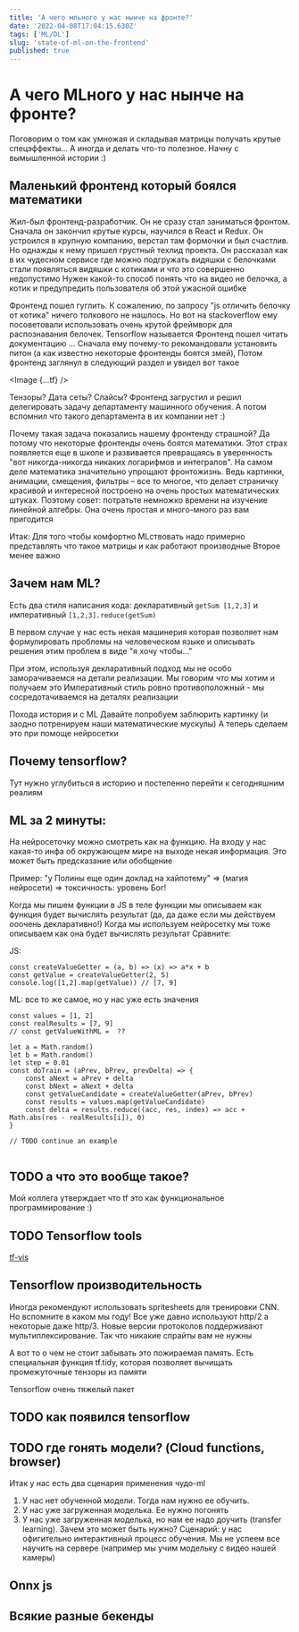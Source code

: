 ```yaml
---
title: 'А чего мльного у нас нынче на фронте?'
date: '2022-04-08T17:04:15.630Z'
tags: ['ML/DL']
slug: 'state-of-ml-on-the-frontend'
published: true
---
```




# А чего MLного у нас нынче на фронте?

Поговорим о том как умножая и складывая матрицы получать крутые спецэффекты... А иногда и делать что-то полезное.
Начну с вымышленной истории :)

## Маленький фронтенд который боялся математики

Жил-был фронтенд-разработчик. Он не сразу стал заниматься фронтом. Сначала он закончил крутые курсы, научился в React и Redux.
Он устроился в крупную компанию, верстал там формочки и был счастлив.
Но однажды к нему пришел грустный техлид проекта.
Он рассказал как в их чудесном сервисе где можно подгружать видяшки с белочками стали появляться видяшки с котиками и что это совершенно недопустимо
Нужен какой-то способ понять что на видео не белочка, а котик и предупредить пользователя об этой ужасной ошибке

Фронтенд пошел гуглить. К сожалению, по запросу "js отличить белочку от котика" ничего толкового не нашлось.
Но вот на stackoverflow ему посоветовали использовать очень крутой фреймворк для распознавания белочек. Tensorflow называется
Фронтенд пошел читать документацию ...
Сначала ему почему-то рекомандовали установить питон (а как известно некоторые фронтенды боятся змей),
Потом фронтенд заглянул в следующий раздел и увидел вот такое

<Image {...tf} />

Тензоры? Дата сеты? Слайсы? Фронтенд загрустил и решил делегировать задачу департаменту машинного обучения. А потом вспомнил что такого департамента в их компании нет :)

Почему такая задача показались нашему фронтенду страшной? Да потому что некоторые фронтенды очень боятся математики. Этот страх появляется еще в школе и развивается превращаясь в уверенность "вот никогда-никогда никаких логарифмов и интегралов".
На самом деле математика значительно упрощают фронтожизнь. Ведь картинки, анимации, смещения, фильтры – все то многое, что делает страничку красивой и интересной построено на очень простых математических штуках.
Поэтому совет: потратьте немножко времени на изучение линейной алгебры. Она очень простая и много-много раз вам пригодится

Итак:
Для того чтобы комфортно MLствовать надо примерно представлять что такое матрицы и как работают производные
Второе менее важно

## Зачем нам ML?

Есть два стиля написания кода:
декларативный
`getSum [1,2,3]`
и императивный
`[1,2,3].reduce(getSum)`

В первом случае у нас есть некая машинерия которая позволяет нам формулировать проблемы на человеческом языке
и описывать решения этим проблем в виде "я хочу чтобы..."

При этом, используя декларативный подход мы не особо заморачиваемся на детали реализации. Мы говорим _что_ мы хотим и получаем это
Императивный стиль ровно противоположный - мы сосредотачиваемся на деталях реализации

Похода история и с ML
Давайте попробуем заблюрить картинку (и заодно потренируем наши математические мускулы)
А теперь сделаем это при помоще нейросетки

## Почему tensorflow?

Тут нужно углубиться в историю и постепенно перейти к сегодняшним реалиям

## ML за 2 минуты:

На нейросеточку можно смотреть как на функцию. На входу у нас какая-то инфа об окружающем мире на выходе некая информация. Это может быть предсказание или обобщение

Пример: "у Полины еще один доклад на хайпотему" => (магия нейросети) => токсичность: уровень Бог!

Когда мы пишем функции в JS в теле функции мы описываем как функция будет вычислять результат (да, да даже если мы действуем ооочень декларативно!)
Когда мы используем нейросетку мы тоже описываем как она будет вычислять результат
Сравните:

JS:

```
const createValueGetter = (a, b) => (x) => a*x + b
const getValue = createValueGetter(2, 5)
console.log([1,2].map(getValue)) // [7, 9]
```

ML: все то же самое, но у нас уже есть значения

```
const values = [1, 2]
const realResults = [7, 9]
// const getValueWithML =  ??

let a = Math.random()
let b = Math.random()
let step = 0.01
const doTrain = (aPrev, bPrev, prevDelta) => {
    const aNext = aPrev + delta
    const bNext = aNext + delta
    const getValueCandidate = createValueGetter(aPrev, bPrev)
    const results = values.map(getValueCandidate)
    const delta = results.reduce((acc, res, index) => acc + Math.abs(res - realResults[i]), 0)
}

// TODO continue an example


```

## TODO а что это вообще такое?

Мой коллега утверждает что tf это как функциональное программирование :)

## TODO Tensorflow tools

[tf-vis](https://js.tensorflow.org/api_vis/latest/)

## Tensorflow производительность

Иногда рекомендуют использовать spritesheets для тренировки CNN. Но вспомните в каком мы году!
Все уже давно используют http/2 а некоторые даже http/3. Новые версии протоколов поддерживают мультиплексирование.
Так что никакие спрайты вам не нужны

А вот то о чем не стоит забывать это пожираемая память. Есть специальная функция tf.tidy, которая позволяет вычищать промежуточные тензоры из памяти

Tensorflow очень тяжелый пакет

## TODO как появился tensorflow

## TODO где гонять модели? (Cloud functions, browser)

Итак у нас есть два сценария применения чудо-ml

1. У нас нет обученной модели. Тогда нам нужно ее обучить.
2. У нас уже загруженная моделька. Ее нужно погонять
3. У нас уже загруженная моделька, но нам ее надо доучить (transfer learning). Зачем это может быть нужно?
   Сценарий: у нас офигительно интерактивный процесс обучения. Мы не успеем все научить на сервере (например мы учим модельку с видео нашей камеры)

## Onnx js

## Всякие разные бекенды
